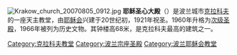 [[Image:Krakow_church_20070805_0912.jpg|thumb]]
'''耶稣圣心大殿'''（{{lang-pl|Bazylika Najświętszego Serca Pana Jezusa w Krakowie}}）是波兰城市[[克拉科夫|克拉科夫]]的一座天主教堂，由[[耶稣会|耶稣会]]兴建于20世纪初，1921年祝圣。1960年升格为[[宗座圣殿|次级圣殿]]，1966年被列为历史文物。其钟楼高68米，是克拉科夫最高的建筑之一。

{{commonscat|Church of the Heart of Jesus in Kraków}}

[[Category:克拉科夫教堂|Category:克拉科夫教堂]]
[[Category:波兰宗座圣殿|Category:波兰宗座圣殿]]
[[Category:波兰耶稣会教堂|Category:波兰耶稣会教堂]]